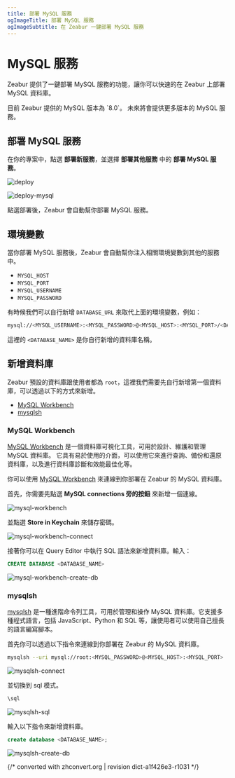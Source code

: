 ```yaml
---
title: 部署 MySQL 服務
ogImageTitle: 部署 MySQL 服務
ogImageSubtitle: 在 Zeabur 一鍵部署 MySQL 服務
---
```



# MySQL 服務

Zeabur 提供了一鍵部署 MySQL 服務的功能，讓你可以快速的在 Zeabur 上部署 MySQL 資料庫。

<Callout type="info" emoji="ℹ️">
  目前 Zeabur 提供的 MySQL 版本為 `8.0`。
  未來將會提供更多版本的 MySQL 服務。
</Callout>

## 部署 MySQL 服務

在你的專案中，點選 **部署新服務**，並選擇 **部署其他服務** 中的 **部署 MySQL 服務**。

![deploy](/deploy/common/select-service.en-US.png)

![deploy-mysql](/databases/deploy-mysql.zh-TW.png)

點選部署後，Zeabur 會自動幫你部署 MySQL 服務。

## 環境變數

當你部署 MySQL 服務後，Zeabur 會自動幫你注入相關環境變數到其他的服務中。

 - `MYSQL_HOST`
 - `MYSQL_PORT`
 - `MYSQL_USERNAME`
 - `MYSQL_PASSWORD`

有時候我們可以自行新增 `DATABASE_URL` 來取代上面的環境變數，例如：

```bash copy
mysql://<MYSQL_USERNAME>:<MYSQL_PASSWORD>@<MYSQL_HOST>:<MYSQL_PORT>/<DATABASE_NAME>
```

這裡的 `<DATABASE_NAME>` 是你自行新增的資料庫名稱。

## 新增資料庫

Zeabur 預設的資料庫跟使用者都為 `root`，這裡我們需要先自行新增第一個資料庫，可以透過以下的方式來新增。

 - [MySQL Workbench](#mysql-workbench)
 - [mysqlsh](#mysqlsh)

### MySQL Workbench

[MySQL Workbench](https://www.mysql.com/products/workbench/) 是一個資料庫可視化工具，可用於設計、維護和管理 MySQL 資料庫。
它具有易於使用的介面，可以使用它來進行查詢、備份和還原資料庫，以及進行資料庫診斷和效能最佳化等。

你可以使用 [MySQL Workbench](https://www.mysql.com/products/workbench/) 來連線到你部署在 Zeabur 的 MySQL 資料庫。

首先，你需要先點選 **MySQL connections 旁的按鈕** 來新增一個連線。

![mysql-workbench](/databases/mysql/mysql-workbench.png)

並點選 **Store in Keychain** 來儲存密碼。

![mysql-workbench-connect](/databases/mysql/mysql-workbench-connect.png)

接著你可以在 Query Editor 中執行 SQL 語法來新增資料庫。輸入：

```sql copy
CREATE DATABASE <DATABASE_NAME>
```

![mysql-workbench-create-db](/databases/mysql/mysql-workbench-create-db.png)

### mysqlsh

[mysqlsh](https://dev.mysql.com/doc/mysql-shell/8.0/en/) 是一種進階命令列工具，可用於管理和操作 MySQL 資料庫。它支援多種程式語言，包括 JavaScript、Python 和 SQL 等，讓使用者可以使用自己擅長的語言編寫腳本。

首先你可以透過以下指令來連線到你部署在 Zeabur 的 MySQL 資料庫。

```bash copy
mysqlsh --uri mysql://root:<MYSQL_PASSWORD>@<MYSQL_HOST>:<MYSQL_PORT>
```

![mysqlsh-connect](/databases/mysql/mysqlsh-connect.png)

並切換到 sql 模式。

```bash copy
\sql
```

![mysqlsh-sql](/databases/mysql/mysqlsh-sql.png)

輸入以下指令來新增資料庫。

```sql copy
create database <DATABASE_NAME>;
```

![mysqlsh-create-db](/databases/mysql/mysqlsh-create-db.png)

{/* converted with zhconvert.org | revision dict-a1f426e3-r1031 */}
